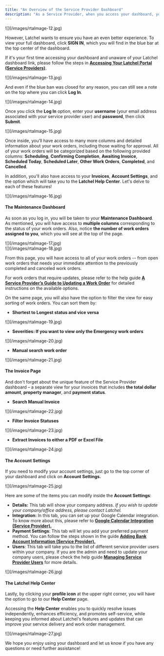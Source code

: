 ```yaml
---
title: "An Overview of the Service Provider Dashboard"
description: "As a Service Provider, when you access your dashboard, you'll be taken to the public dashboard where you can see four columns showing the **Action Required**, **Awaiting Work Date**, **In Progress**, and **Done** status."
---
```


<Frame>
  ![](/images/rtaImage-12.jpg)
</Frame>

However, Latchel wants to ensure you have an even better experience. To view your full dashboard, click **SIGN IN**, which you will find in the blue bar at the top center of the dashboard. 

If it's your first time accessing your dashboard and unaware of your Latchel dashboard link, please follow the steps in [**Accessing Your Latchel Portal (Service Providers)**](/s/topic/0TO5e000000h9wpGAA/Accessing-your-Latchel-portal).

<Frame>
  ![](/images/rtaImage-13.jpg)
</Frame>

And even if the blue ban was closed for any reason, you can still see a note on the top where you can click **Log In**.

<Frame>
  ![](/images/rtaImage-14.jpg)
</Frame>

Once you click the **Log In** option, enter your **username** (your email address associated with your service provider user) and **password**, then click **Submit**.

<Frame>
  ![](/images/rtaImage-15.jpg)
</Frame>

Once inside, you’ll have access to many more columns and detailed information about your work orders, including those waiting for approval. All of your work orders will be categorized based on the following provided columns: **Scheduling**, **Confirming Completion**, **Awaiting Invoice**, **Scheduled Today**, **Scheduled Later**, **Other Work Orders**, **Completed**, and **Cancelled**.

In addition, you'll also have access to your **Invoices**, **Account Settings**, and the option which will take you to the **Latchel Help Center**. Let's delve to each of these features\!

<Frame>
  ![](/images/rtaImage-16.jpg)
</Frame>

#### **The Maintenance Dashboard**

As soon as you log in, you will be taken to your **Maintenance Dashboard**. As mentioned, you will have access to **multiple columns** corresponding to the status of your work orders. Also, notice **the number of work orders assigned to you**, which you will see at the top of the page.

<Frame>
  ![](/images/rtaImage-17.jpg)
</Frame>

<br />

<Frame>
  ![](/images/rtaImage-18.jpg)
</Frame>

From this page, you will have access to all of your work orders -- from open work orders that needs your immediate attention to the previously completed and canceled work orders.

For work orders that require updates, please refer to the help guide [**A Service Provider’s Guide to Updating a Work Order**](/s/topic/0TO5e000000h9wpGAA/A-Service-Provider-s-Guide-in-Updating-a-Work-Order) for detailed instructions on the available options.

On the same page, you will also have the option to filter the view for easy sorting of work orders. You can sort them by:

- **Shortest to Longest status and vice versa**

<Frame>
  ![](/images/rtaImage-19.jpg)
</Frame>

- **Severities: If you want to view only the Emergency work orders**

<Frame>
  ![](/images/rtaImage-20.jpg)
</Frame>

- **Manual search work order**

<Frame>
  ![](/images/rtaImage-21.jpg)
</Frame>

#### **The Invoice Page**

And don't forget about the unique feature of the Service Provider dashboard – a separate view for your invoices that includes **the total dollar amount**, **property manager**, and **payment status**.

- **Search Manual Invoice**

<Frame>
  ![](/images/rtaImage-22.jpg)
</Frame>

- **Filter Invoice Statuses**

<Frame>
  ![](/images/rtaImage-23.jpg)
</Frame>

- **Extract Invoices to either a PDF or Excel File**

<Frame>
  ![](/images/rtaImage-24.jpg)
</Frame>

#### **The Account Settings**

If you need to modify your account settings, just go to the top corner of your dashboard and click on **Account Settings.**

<Frame>
  ![](/images/rtaImage-25.jpg)
</Frame>

Here are some of the items you can modify inside the **Account Settings**:

- **Details:** This tab will show your company address. _If you wish to update your company/office address, please contact Latchel._
- **Integration:** In this tab, you can set up your Google Calendar integration. To know more about this, please refer to [**Google Calendar Integration (Service Provider).**](/s/topic/0TO5e000000h9wpGAA/Google-Calendar-Integration-Service-Provider)
- **Payment Settings**: This tab will let you add your preferred payment method. You can follow the steps shown in the guide [**Adding Bank Account Information (Service Provider).**](/s/topic/0TO5e000000h9wpGAA/How-can-a-Service-Provider-Add-Their-Bank-Account-Information)
- **Users**: This tab will take you to the list of different service provider users within your company. If you are the admin and need to update your company users, please check the help guide [**Managing Service Provider Users**](/s/topic/0TO5e000000h9wpGAA/Managing-Service-Provider-Users) for more details.

<Frame>
  ![](/images/rtaImage-26.jpg)
</Frame>

#### **The Latchel Help Center**

Lastly, by clicking your **profile icon** at the upper right corner, you will have the option to go to our **Help Center** page.

Accessing the **Help Center** enables you to quickly resolve issues independently, enhances efficiency, and promotes self-service, while keeping you informed about Latchel's features and updates that can improve your service delivery and work order management.

<Frame>
  ![](/images/rtaImage-27.jpg)
</Frame>

We hope you enjoy using your dashboard and let us know if you have any questions or need further assistance\!